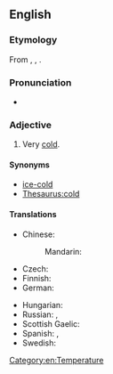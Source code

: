 ==English==

===Etymology===
From {{inh|en|enm|cold as ise}}, {{m|enm|cold as yse}}, {{m|enm|colde as ise}}. 

===Pronunciation===
* {{audio|en|En-au-cold as ice.ogg|Audio (AU)}}

===Adjective===
{{en-adj|-}}

# {{lb|en|simile}} Very [[cold]].

====Synonyms====
* [[ice-cold]]
* [[Thesaurus:cold]]

====Translations====
{{trans-top|very cold}}
* Chinese:
*: Mandarin: {{t+|cmn|冰冷|tr=bīnglěng|sc=Hani}}
* Czech: {{t|cs|chladný jako led}}
* Finnish: {{t+|fi|jääkylmä}}
* German: {{t+|de|eiskalt}}
{{trans-mid}}
* Hungarian: {{t+|hu|jéghideg}}
* Russian: {{t|ru|холо́дный как лёд}}, {{t+|ru|ледяно́й}}
* Scottish Gaelic: {{t|gd|cho fuar ris a' phuinnsean}}
* Spanish: {{t+|es|frígido}}, {{t+|es|gélido}}
* Swedish: {{t+|sv|iskall}}
{{trans-bottom}}

[[Category:en:Temperature]]